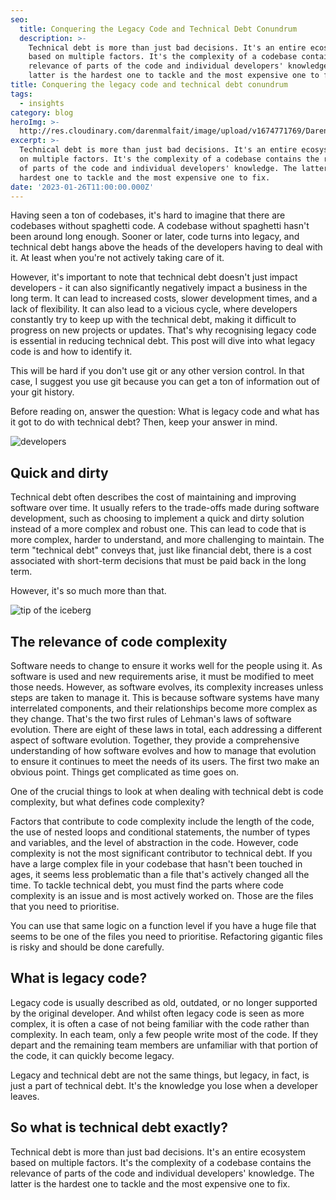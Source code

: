 ```yaml
---
seo:
  title: Conquering the Legacy Code and Technical Debt Conundrum
  description: >-
    Technical debt is more than just bad decisions. It's an entire ecosystem
    based on multiple factors. It's the complexity of a codebase contains the
    relevance of parts of the code and individual developers' knowledge. The
    latter is the hardest one to tackle and the most expensive one to fix.
title: Conquering the legacy code and technical debt conundrum
tags:
  - insights
category: blog
heroImg: >-
  http://res.cloudinary.com/darenmalfait/image/upload/v1674771769/Daren_a_bowl_of_spaghetti_with_a_keyboard_in_front_plastic_pixa_edd7027e-f9e6-4854-8642-f2a89b53f6ee_hajpfq.png
excerpt: >-
  Technical debt is more than just bad decisions. It's an entire ecosystem based
  on multiple factors. It's the complexity of a codebase contains the relevance
  of parts of the code and individual developers' knowledge. The latter is the
  hardest one to tackle and the most expensive one to fix.
date: '2023-01-26T11:00:00.000Z'
---
```


Having seen a ton of codebases, it's hard to imagine that there are codebases
without spaghetti code. A codebase without spaghetti hasn't been around long
enough. Sooner or later, code turns into legacy, and technical debt hangs above
the heads of the developers having to deal with it. At least when you're not
actively taking care of it.

However, it's important to note that technical debt doesn't just impact
developers - it can also significantly negatively impact a business in the long
term. It can lead to increased costs, slower development times, and a lack of
flexibility. It can also lead to a vicious cycle, where developers constantly
try to keep up with the technical debt, making it difficult to progress on new
projects or updates. That's why recognising legacy code is essential in reducing
technical debt. This post will dive into what legacy code is and how to identify
it.

This will be hard if you don't use git or any other version control. In that
case, I suggest you use git because you can get a ton of information out of your
git history.

Before reading on, answer the question: What is legacy code and what has it got
to do with technical debt? Then, keep your answer in mind.

![developers](https://res.cloudinary.com/darenmalfait/image/upload/v1674774212/Daren_big_office_filled_with_monkeys_sitting_behind_a_computer__5f2140a0-2c9f-46f3-b934-c98c956a8f59_itu2ap.png 'developers')

## Quick and dirty

Technical debt often describes the cost of maintaining and improving software
over time. It usually refers to the trade-offs made during software development,
such as choosing to implement a quick and dirty solution instead of a more
complex and robust one. This can lead to code that is more complex, harder to
understand, and more challenging to maintain. The term "technical debt" conveys
that, just like financial debt, there is a cost associated with short-term
decisions that must be paid back in the long term.

However, it's so much more than that.

![tip of the iceberg](http://res.cloudinary.com/darenmalfait/image/upload/v1675447403/Daren_an_iceberg_including_the_underwater_part_plastic_pixar_st_96c95df8-864a-4db7-9c4a-50e2c6819342_ffobaj.png 'tip of the iceberg')

## The relevance of code complexity

Software needs to change to ensure it works well for the people using it. As
software is used and new requirements arise, it must be modified to meet those
needs. However, as software evolves, its complexity increases unless steps are
taken to manage it. This is because software systems have many interrelated
components, and their relationships become more complex as they change. That's
the two first rules of Lehman's laws of software evolution. There are eight of
these laws in total, each addressing a different aspect of software evolution.
Together, they provide a comprehensive understanding of how software evolves and
how to manage that evolution to ensure it continues to meet the needs of its
users. The first two make an obvious point. Things get complicated as time goes
on.

One of the crucial things to look at when dealing with technical debt is code
complexity, but what defines code complexity?

Factors that contribute to code complexity include the length of the code, the
use of nested loops and conditional statements, the number of types and
variables, and the level of abstraction in the code. However, code complexity is
not the most significant contributor to technical debt. If you have a large
complex file in your codebase that hasn't been touched in ages, it seems less
problematic than a file that's actively changed all the time. To tackle
technical debt, you must find the parts where code complexity is an issue and is
most actively worked on. Those are the files that you need to prioritise.

You can use that same logic on a function level if you have a huge file that
seems to be one of the files you need to prioritise. Refactoring gigantic files
is risky and should be done carefully.

## What is legacy code?

Legacy code is usually described as old, outdated, or no longer supported by the
original developer. And whilst often legacy code is seen as more complex, it is
often a case of not being familiar with the code rather than complexity. In each
team, only a few people write most of the code. If they depart and the remaining
team members are unfamiliar with that portion of the code, it can quickly become
legacy.

Legacy and technical debt are not the same things, but legacy, in fact, is just
a part of technical debt. It's the knowledge you lose when a developer leaves.

## So what is technical debt exactly?

Technical debt is more than just bad decisions. It's an entire ecosystem based
on multiple factors. It's the complexity of a codebase contains the relevance of
parts of the code and individual developers' knowledge. The latter is the
hardest one to tackle and the most expensive one to fix.
